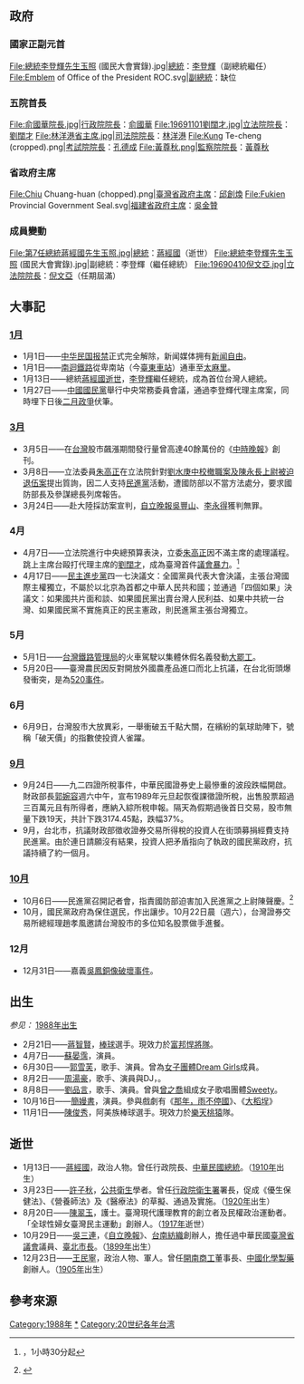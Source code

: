 {{TaiwanYearTOC|1988}}
{{C21YearInTopic|1988年}}

==政府==
===國家正副元首===
<gallery>
File:總統李登輝先生玉照 (國民大會實錄).jpg|[[中華民國總統|總統]]：[[李登輝|李登輝]]（副總統繼任）
File:Emblem of Office of the President ROC.svg|[[中華民國副總統|副總統]]：缺位
</gallery>

===五院首長===
<gallery>
File:俞國華院長.jpg|[[行政院院長|行政院院長]]：[[俞國華|俞國華]]
File:19691101劉闊才.jpg|[[立法院院長|立法院院長]]：[[劉闊才|劉闊才]]
File:林洋港省主席.jpg|[[司法院院長|司法院院長]]：[[林洋港|林洋港]]
File:Kung Te-cheng (cropped).png|[[考試院院長|考試院院長]]：[[孔德成|孔德成]]
File:黃尊秋.png|[[監察院院長|監察院院長]]：[[黃尊秋|黃尊秋]]
</gallery>
===省政府主席===
<gallery>
File:Chiu Chuang-huan (chopped).png|[[臺灣省政府主席|臺灣省政府主席]]：[[邱創煥|邱創煥]]
File:Fukien Provincial Government Seal.svg|[[福建省政府主席|福建省政府主席]]：[[吳金贊|吳金贊]]
</gallery>

===成員變動===
<gallery>
File:第7任總統蔣經國先生玉照.jpg|總統：[[蔣經國|蔣經國]]（逝世）
File:總統李登輝先生玉照 (國民大會實錄).jpg|副總統：李登輝（繼任總統）
File:19690410倪文亞.jpg|立法院院長：[[倪文亞|倪文亞]]（任期屆滿）
</gallery>

== 大事記 ==
=== [[1月|1月]] ===
* 1月1日——[[中华民国|中华民国]][[报禁|报禁]]正式完全解除，新闻媒体拥有[[新闻自由|新闻自由]]。
* 1月1日——[[南迴鐵路|南迴鐵路]]從卑南站（今[[臺東車站|臺東車站]]）通車至[[太麻里車站|太麻里]]{{r|洪}}。
* 1月13日——總統[[蔣經國|蔣經國]][[蔣經國之死|逝世]]，[[李登輝|李登輝]]繼任總統，成為首位台灣人總統。
* 1月27日——[[中國國民黨|中國國民黨]]舉行中央常務委員會議，通過李登輝代理主席案，同時埋下日後[[二月政爭|二月政爭]]伏筆。

=== [[3月|3月]] ===
* 3月5日——在[[台灣|台灣]]股市飆漲期間發行量曾高達40餘萬份的《[[中時晚報|中時晚報]]》創刊。
* 3月8日——立法委員[[朱高正|朱高正]]在立法院針對[[劉水庚、陳永長事件|劉水庚中校撤職案及陳永長上尉被迫退伍案]]提出質詢，因二人支持[[民進黨|民進黨]]活動，遭國防部以不當方法處分，要求國防部長及參謀總長列席報告。
* 3月24日——赴大陸採訪案宣判，[[自立晚報|自立晚報]][[吳豐山|吳豐山]]、[[李永得|李永得]]獲判無罪。

=== 4月 ===
* 4月7日——立法院進行中央總預算表決，立委[[朱高正|朱高正]]因不滿主席的處理議程。跳上主席台毆打代理主席的[[劉闊才|劉闊才]]，成為臺灣首件[[議會暴力|議會暴力]]。<ref>{{youtube|SeA4avpUGro|朱高正國會改造演講、大戰趙少康}}，1小時30分起</ref>
* 4月17日——[[民主進步黨|民主進步黨]]四一七決議文：全國黨員代表大會決議，主張台灣國際主權獨立，不屬於以北京為首都之中華人民共和國；並通過「四個如果」決議文：如果國共片面和談、如果國民黨出賣台灣人民利益、如果中共統一台灣、如果國民黨不實施真正的民主憲政，則民進黨主張台灣獨立。

=== 5月 ===
* 5月1日——[[台灣鐵路管理局|台灣鐵路管理局]]的火車駕駛以集體休假名義發動[[台灣鐵路管理局司機員罷工事件|大罷工]]。
* 5月20日——臺灣農民因反對開放外國農產品進口而北上抗議，在台北街頭爆發衝突，是為[[520事件|520事件]]。
=== 6月 ===
* 6月9日，台灣股市大放異彩，一舉衝破五千點大關，在繽紛的氣球助陣下，號稱「破天價」的指數使投資人雀躍。
=== [[9月|9月]] ===
* 9月24日——九二四證所稅事件，中華民國證券史上最慘重的波段跌幅開啟。財政部長[[郭婉容|郭婉容]]週六中午，宣布1989年元旦起恢復課徵證所稅，出售股票超過三百萬元且有所得者，應納入綜所稅申報。隔天為假期過後首日交易，股市無量下跌19天，共計下跌3174.45點，跌幅37%。
* 9月，台北市，抗議財政部徵收證券交易所得稅的投資人在街頭募捐經費支持民進黨。由於連日請願沒有結果，投資人把矛盾指向了執政的國民黨政府，抗議持續了約一個月。
=== [[10月|10月]] ===
* 10月6日——民進黨召開記者會，指責國防部迫害加入民進黨之上尉陳聲慶。<ref>{{Cite web |url = http://twstudy.iis.sinica.edu.tw/twht/General/SimpleTwht.asp?page=800&KeyWord=|author = |date = |title = 戰後臺灣歷史年表---學術版|publisher = 中央研究院台灣研究網路化}}</ref>
* 10月，國民黨政府為保住選民，作出讓步。10月22日晨（週六），台灣證券交易所總經理趙孝風邀請台灣股市的多位知名股票做手進餐。
=== 12月 ===
* 12月31日——嘉義[[吳鳳銅像破壞事件|吳鳳銅像破壞事件]]。

== 出生 ==
''参见：'' [[:Category:1988年出生|1988年出生]]
* 2月21日——[[蔣智賢|蔣智賢]]，[[棒球|棒球]]選手。現效力於[[富邦悍將隊|富邦悍將隊]]。
* 4月7日——[[蘇晏霈|蘇晏霈]]，演員。
* 6月30日——[[郭雪芙|郭雪芙]]，歌手、演員。曾為[[女子團體|女子團體]][[Dream_Girls|Dream Girls]]成員。
* 8月2日——[[周湯豪|周湯豪]]，歌手、演員與DJ，。
* 8月8日——[[劉品言|劉品言]]，歌手、演員。曾與[[曾之喬|曾之喬]]組成女子歌唱團體[[Sweety|Sweety]]。
* 10月16日——[[簡嫚書|簡嫚書]]，演員。參與戲劇有《[[那年，雨不停國|那年，雨不停國]]》、《[[大稻埕|大稻埕]]》
* 11月1日——[[陳俊秀|陳俊秀]]，阿美族棒球選手。現效力於[[樂天桃猿|樂天桃猿]]隊。

== 逝世 ==
* 1月13日——[[蔣經國|蔣經國]]，政治人物。曾任行政院長、[[中華民國總統|中華民國總統]]。（[[1910年臺灣|1910年]]出生）
* 3月23日——[[許子秋|許子秋]]，[[公共衛生|公共衛生]]學者。曾任[[行政院衛生署|行政院衛生署]]署長，促成《優生保健法》、《營養師法》及《醫療法》的草擬、通過及實施。（[[1920年臺灣|1920年]]出生）
* 8月20日——[[陳翠玉|陳翠玉]]，護士。臺灣現代護理教育的創立者及民權政治運動者。「全球性婦女臺灣民主運動」創辦人。（[[1917年臺灣|1917年]]逝世）
* 10月29日——[[吳三連|吳三連]]，《[[自立晚報|自立晚報]]》、[[台南紡織|台南紡織]]創辦人，擔任過中華民國[[臺灣省議會|臺灣省議會]]議員、[[臺北市長|臺北市長]]。（[[1899年臺灣|1899年]]出生）
* 12月23日——[[王民寧|王民寧]]，政治人物、軍人。曾任[[開南商工|開南商工]]董事長、[[中國化學製藥|中國化學製藥]]創辦人。（[[1905年臺灣|1905年]]出生）

== 參考來源 ==
{{reflist|refs=
<ref name="洪">{{cite book|author=洪致文|title=《珍藏世紀台灣鐵道——幹線鐵道篇》|isbn=957-13-3284-4 |edition=初版二刷 |date=2003-12-15 |publisher=時報文化 |pages=43頁 }}</ref>
}}
{{各年台灣}}

[[Category:1988年|Category:1988年]]
[[Category:1988年台灣|*]]
[[Category:20世纪各年台湾|Category:20世纪各年台湾]]